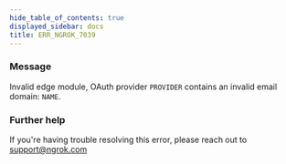```yaml
---
hide_table_of_contents: true
displayed_sidebar: docs
title: ERR_NGROK_7039
---
```


### Message

Invalid edge module, OAuth provider `PROVIDER` contains an invalid email domain: `NAME`.

### Further help

If you're having trouble resolving this error, please reach out to [support@ngrok.com](mailto:support@ngrok.com?subject=Help%20with%20ERR_NGROK_7039)
